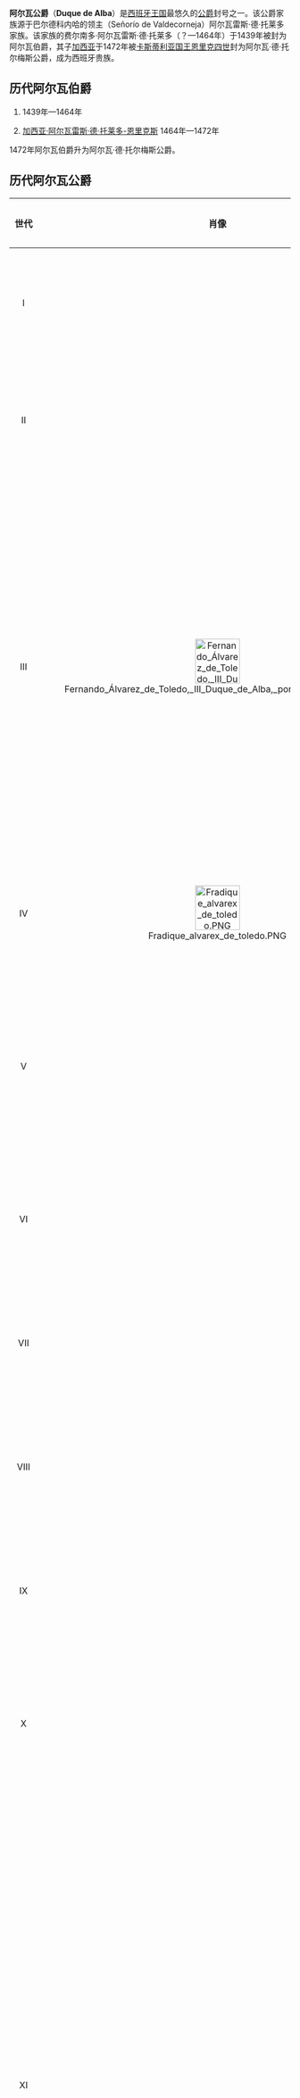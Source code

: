 '''阿尔瓦公爵'''（'''Duque de Alba'''）是[[西班牙王国|西班牙王国]]最悠久的[[公爵|公爵]]封号之一。该公爵家族源于巴尔德科内哈的领主（Señorío de Valdecorneja）阿尔瓦雷斯·德·托莱多家族。该家族的费尔南多·阿尔瓦雷斯·德·托莱多（？—1464年）于1439年被封为阿尔瓦伯爵，其子[[加西亚·阿尔瓦雷斯·德·托莱多，第一代阿尔瓦公爵|加西亚]]于1472年被[[卡斯蒂利亚君主列表|卡斯蒂利亚国王]][[恩里克四世_(卡斯蒂利亚)|恩里克四世]]封为阿尔瓦·德·托尔梅斯公爵，成为西班牙贵族。

== 历代阿尔瓦伯爵 ==
# {{link-en|费尔南多·阿尔瓦雷斯·德·托莱多，第一代阿尔瓦伯爵|Fernando de Toledo|费尔南多·阿尔瓦雷斯·德·托莱多}} 1439年—1464年
# [[加西亚·阿尔瓦雷斯·德·托莱多，第一代阿尔瓦公爵|加西亚·阿尔瓦雷斯·德·托莱多-恩里克斯]] 1464年—1472年
1472年阿尔瓦伯爵升为阿尔瓦·德·托尔梅斯公爵。
== 历代阿尔瓦公爵 ==
{| width=90% class="wikitable"
! width=2%  | 世代
! width=8%  | 肖像
! width=30%  | 全名
! width=21% | 在任时期
! width=15% | 家庭关系
! width=20%  | 备注
|-
|align="center"|I||align="center"| ||align="center"|[[加西亚·阿尔瓦雷斯·德·托莱多，第一代阿尔瓦公爵|加西亚·阿尔瓦雷斯·德·托莱多-恩里克斯]]<br /><small>García Álvarez de Toledo y Enríquez</small>||align="center"|1472年—1488年6月20日||align="center"| ||align="center"|1464年—1472年为阿尔瓦伯爵
|-
|align="center"|II||align="center"| ||align="center"|[[法斯里克·阿尔瓦雷斯·德·托莱多，第二代阿尔瓦公爵|法斯里克·阿尔瓦雷斯·德·托莱多-恩里克斯·德·基尼翁内斯]]<br /><small>Fadrique Álvarez de Toledo y Enríquez de Quiñones</small>||align="center"|1488年6月20日—1531年10月19日||align="center"|前任之长子||align="center"|
|-
|align="center"|III||align="center"|[[File:Fernando_Álvarez_de_Toledo,_III_Duque_de_Alba,_por_Antonio_Moro.jpg|80px]]||align="center"|[[费尔南多·阿尔瓦雷斯·德·托莱多，第三代阿尔瓦公爵|费尔南多·阿尔瓦雷斯·德·托莱多-皮门特尔]]<br /><small>Fernando Álvarez de Toledo y Pimentel</small>||align="center"|1531年10月19日—1582年12月11日||align="center"|前任之长孙，父亲为科里亚侯爵加西亚·阿尔瓦雷斯·德·托莱多-苏尼加||align="center"|1555年至1556年为那不勒斯副王和米兰公国总督，1567年至1573年为奥属尼德兰总督，1580年至1582年为西属葡萄牙副王
|-
|align="center"|IV||align="center"|[[File:Fradique_alvarex_de_toledo.PNG|80px]]||align="center"|[[法斯里克·阿尔瓦雷斯·德·托莱多，第四代阿尔瓦公爵|法斯里克·阿尔瓦雷斯·德·托莱多-恩里克斯·德·古斯芒]]<br /><small>Fadrique Álvarez de Toledo y Enríquez de Guzmán</small>||align="center"|1582年12月11日—1585年9月3日||align="center"|前任之次子||align="center"|第一代韦斯卡公爵
|-
|align="center"|V||align="center"| ||align="center"|[[安东尼奥·阿尔瓦雷斯·德·托莱多，第五代阿尔瓦公爵|安东尼奥·阿尔瓦雷斯·德·托莱多-博蒙特]]<br /><small>Antonio Álvarez de Toledo y Beaumont</small>||align="center"|1585年9月3日—1639年1月29日||align="center"|第三任公爵之孙，其第三子迭戈之子，前任的侄子||align="center"|1622年至1629年为那不勒斯副王
|-
|align="center"|VI||align="center"| ||align="center"|[[费尔南多·阿尔瓦雷斯·德·托莱多，第六代阿尔瓦公爵|费尔南多·阿尔瓦雷斯·德·托莱多-门多萨]]<br /><small>Fernando Álvarez de Toledo y Mendoza</small>||align="center"|1639年1月29日—1667年10月7日||align="center"|前任的长子||align="center"|
|-
|align="center"|VII||align="center"| ||align="center"|[[安东尼奥·阿尔瓦雷斯·德·托莱多，第七代阿尔瓦公爵|安东尼奥·阿尔瓦雷斯·德·托莱多-恩里克斯·德·里韦拉]]<br /><small>Antonio Álvarez de Toledo y Enríquez de Ribera</small>||align="center"|1667年10月7日—1690年6月1日||align="center"|前任的独子||align="center"|
|-
|align="center"|VIII||align="center"| ||align="center"|[[安东尼奥·阿尔瓦雷斯·德·托莱多，第八代阿尔瓦公爵|安东尼奥·阿尔瓦雷斯·德·托莱多-贝拉斯科]]<br /><small>Antonio Álvarez de Toledo y Velasco</small>||align="center"|1690年6月1日—1701年11月25日||align="center"|前任的次子||align="center"|
|-
|align="center"|IX||align="center"| ||align="center"|[[安东尼奥·马丁·阿尔瓦雷斯·德·托莱多，第九代阿尔瓦公爵|安东尼奥·马丁·阿尔瓦雷斯·德·托莱多-古斯芒]]<br /><small>Antonio Martín Álvarez de Toledo y Guzmán</small>||align="center"|1701年11月25日—1711年5月28日||align="center"|前任之子||align="center"|
|-
|align="center"|X||align="center"| ||align="center"|[[弗朗西斯科·阿尔瓦雷斯·德·托莱多，第十代阿尔瓦公爵|弗朗西斯科·阿尔瓦雷斯·德·托莱多-席尔瓦]]<br /><small>Francisco Álvarez de Toledo y Silva</small>||align="center"|1711年5月28日—1739年3月22日||align="center"|第七任公爵第三子，第八任公爵异母弟||align="center"|
|-
|align="center"|XI||align="center"| ||align="center"|[[玛丽亚·特蕾萨·阿尔瓦雷斯·德·托莱多，第十一代阿尔瓦女公爵|玛丽亚·特蕾萨·阿尔瓦雷斯·德·托莱多]]<br /><small>María Teresa Álvarez de Toledo</small>||align="center"|1739年3月22日—1755年||align="center"|前任之女||align="center"|1712年与第九代加尔维伯爵曼努埃尔·玛利亚·何塞·德·席尔瓦·门多萨结婚，有一子一女，女儿玛丽亚·特蕾萨嫁给[[英国君主列表|英格兰国王]][[詹姆斯二世_(英国)|詹姆斯二世]]的后代，第三代[[贝里克公爵|贝里克公爵]][[詹姆斯·菲茨-詹姆斯·斯图亚特，第三代贝里克公爵|詹姆斯·菲茨-詹姆斯·斯图亚特]]
|-
|align="center"|XII||align="center"| ||align="center"|[[费尔南多·德·席尔瓦，第十二代阿尔瓦公爵|费尔南多·德·席尔瓦-阿尔瓦雷斯·德·托莱多]]<br /><small>Fernando de Silva y Álvarez de Toledo</small>||align="center"|1755年—1776年11月15日||align="center"|前任之子||align="center"|
|-
|align="center"|XIII||align="center"|||align="center"|[[玛丽亚·德尔·皮拉·特蕾萨·卡约塔娜·德·席尔瓦，第十三代阿尔瓦女公爵|玛丽亚·德尔·皮拉·特蕾萨·卡耶塔娜·德·席尔瓦-阿尔瓦雷斯·德·托莱多-席尔瓦·巴散]]<br /><small>María del Pilar Teresa Cayetana de Silva y Álvarez de Toledo y Silva Bazán</small>||align="center"|1776年11月15日—1802年7月23日||align="center"|前任之孙女，其子第十四代韦斯卡公爵弗朗西斯科·德·保拉之女||align="center"|1775年与第十五代[[梅迪纳-西多尼亚公爵|梅迪纳-西多尼亚公爵]][[何塞·阿尔瓦雷斯·德·托莱多，第十五代梅迪纳-西多尼亚公爵|何塞·阿尔瓦雷斯·德·托莱多]]结婚
|-
|align="center"|XIV||align="center"| ||align="center"|[[卡洛斯·米格尔·菲茨-詹姆斯·斯图亚特，第十四代阿尔瓦公爵|卡洛斯·米格尔·菲茨-詹姆斯·斯图亚特-费尔南德斯·德·席尔瓦]]<br /><small>Carlos Miguel Fitz-James Stuart y Fernández de Silva</small>||align="center"|1802年7月23日—1835年10月7日||align="center"|第十一代女公爵的玄外孙，第五代贝里克公爵[[雅可波·菲茨-詹姆斯·斯图亚特，第五代贝里克公爵|雅可波·菲茨-詹姆斯·斯图亚特]]的次子||align="center"|菲茨-詹姆斯·斯图亚特家族的第一位阿尔瓦公爵
|-
|align="center"|XV||align="center"| ||align="center"|[[雅可波·路易斯·菲茨-詹姆斯·斯图亚特，第十五代阿尔瓦公爵|雅可波·路易斯·菲茨-詹姆斯·斯图亚特-本提米格利亚]]<br /><small>Jacobo Luis FitzJames Stuart y Ventimiglia</small>||align="center"|1835年10月7日—1881年7月10日||align="center"|前任之长子||align="center"|[[法国君主列表|法兰西人的皇帝]][[拿破仑三世|拿破仑三世]]的[[连襟|连襟]]
|-
|align="center"|XVI||align="center"| ||align="center"|[[卡洛斯·玛利亚·菲茨-詹姆斯·斯图亚特，第十六代阿尔瓦公爵|卡洛斯·玛利亚·菲茨-詹姆斯·斯图亚特-波多卡莱罗]]<br /><small>Carlos María Fitz-James Stuart y Portocarrero</small>||align="center"|1881年7月10日—1901年10月15日||align="center"|前任之长子||align="center"|
|-
|align="center"|XVII||align="center"| ||align="center"|[[雅可波·菲茨-詹姆斯·斯图亚特，第十七代阿尔瓦公爵|雅可波·菲茨-詹姆斯·斯图亚特-法尔科]]<br /><small>Jacobo Fitz-James Stuart y Falcó</small>||align="center"|1901年10月15日—1953年9月24日||align="center"|前任之长子||align="center"|
|-
|align="center"|XVIII||align="center"| ||align="center"|[[卡耶塔娜·菲茨-詹姆斯·斯图亚特，第十八代阿尔瓦女公爵|玛丽亚·德尔·罗萨里奥·卡耶塔娜·菲茨-詹姆斯·斯图亚特-德·席尔瓦]]<br /><small>María del Rosario Cayetana Fitz-James Stuart y de Silva</small>||align="center"|1953年9月24日—2014年11月20日||align="center"|前任的独生女||align="center"|[[吉尼斯世界纪录大全|吉尼斯世界纪录大全]]拥有贵族头衔最多者
|-
|align="center"|XIX||align="center"| ||align="center"|[[卡洛斯·菲茨-詹姆斯·斯图亚特，第十九代阿尔瓦公爵|卡洛斯·菲茨-詹姆斯·斯图亚特-馬丁內斯·德·伊路和]]<br /><small>Carlos Fitz-James Stuart y Martínez de Irujo</small>||align="center"|2014年11月20日—||align="center"|前任之长子||align="center"|
|}

== 参考资料 ==
* [http://grandesp.org.uk/historia/gzas/alba.htm Duque de Alba] {{Wayback|url=http://grandesp.org.uk/historia/gzas/alba.htm |date=20190804200705 }}
* [https://web.archive.org/web/20081222014518/http://pages.prodigy.net/ptheroff/gotha/berwick.html AN ONLINE GOTHA - Berwick/Alba de Tormes]

[[Category:西班牙公爵|Category:西班牙公爵]]
[[Category:斯图亚特王朝|Category:斯图亚特王朝]]